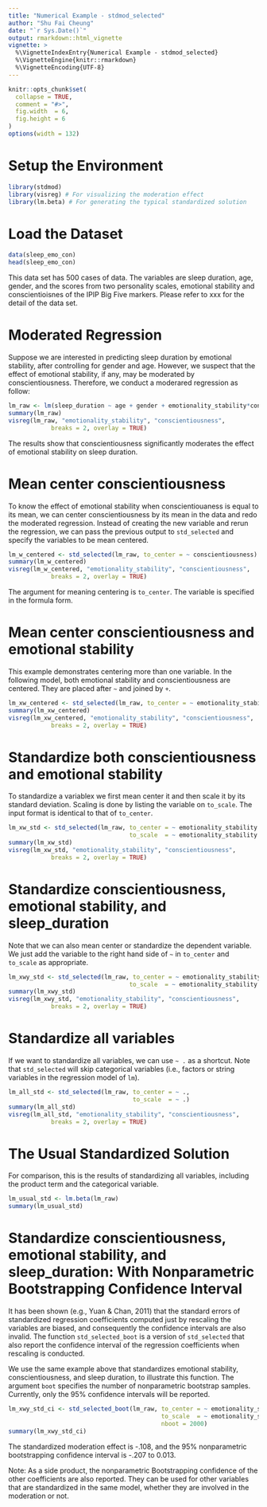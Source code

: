 ```yaml
---
title: "Numerical Example - stdmod_selected"
author: "Shu Fai Cheung"
date: "`r Sys.Date()`"
output: rmarkdown::html_vignette
vignette: >
  %\VignetteIndexEntry{Numerical Example - stdmod_selected}
  %\VignetteEngine{knitr::rmarkdown}
  %\VignetteEncoding{UTF-8}
---
```


```r
knitr::opts_chunk$set(
  collapse = TRUE,
  comment = "#>",
  fig.width  = 6, 
  fig.height = 6
)
options(width = 132)
```

# Setup the Environment

```r
library(stdmod)
library(visreg) # For visualizing the moderation effect
library(lm.beta) # For generating the typical standardized solution
```

# Load the Dataset

```r
data(sleep_emo_con)
head(sleep_emo_con)
```

This data set has 500 cases of data. The variables are sleep duration, age, gender,  and the scores from two personality scales, emotional stability and conscientioisnes of the IPIP Big Five markers. Please refer to xxx for the detail of the data set.


# Moderated Regression

Suppose we are interested in predicting sleep duration by emotional stability, after controlling for gender and age. However, we suspect that the effect of emotional stability, if any, may be moderated by conscientiousness. Therefore, we conduct a moderared regression as follow:

```r
lm_raw <- lm(sleep_duration ~ age + gender + emotionality_stability*conscientiousness, sleep_emo_con)
summary(lm_raw)
visreg(lm_raw, "emotionality_stability", "conscientiousness",
            breaks = 2, overlay = TRUE)
```

The results show that conscientiousness significantly moderates the effect of emotional stability on sleep duration.

# Mean center conscientiousness

To know the effect of emotional stability when conscientiouaness is equal to its mean, we can center conscientiousness by its mean in the data and redo the moderated regression. Instead of creating the new variable and rerun the regression, we can pass the previous output to `std_selected` and specify the variables to be mean centered.


```r
lm_w_centered <- std_selected(lm_raw, to_center = ~ conscientiousness)
summary(lm_w_centered)
visreg(lm_w_centered, "emotionality_stability", "conscientiousness",
            breaks = 2, overlay = TRUE)
```

The argument for meaning centering is `to_center`. The variable is specified in the formula form.


# Mean center conscientiousness and emotional stability

This example demonstrates centering more than one variable. In the following model, both emotional stability and conscientiousness are centered. They are placed after `~` and joined by `+`.

```r
lm_xw_centered <- std_selected(lm_raw, to_center = ~ emotionality_stability + conscientiousness)
summary(lm_xw_centered)
visreg(lm_xw_centered, "emotionality_stability", "conscientiousness",
            breaks = 2, overlay = TRUE)
```

# Standardize both conscientiousness and emotional stability

To standardize a variablex we first mean center it and then scale it by its standard deviation. Scaling is done by listing the variable on `to_scale`. The input format is identical to that of `to_center`.


```r
lm_xw_std <- std_selected(lm_raw, to_center = ~ emotionality_stability + conscientiousness,
                                  to_scale  = ~ emotionality_stability + conscientiousness)
summary(lm_xw_std)
visreg(lm_xw_std, "emotionality_stability", "conscientiousness",
            breaks = 2, overlay = TRUE)
```

# Standardize conscientiousness, emotional stability, and sleep_duration

Note that we can also mean center or standardize the dependent variable. We just add the variable to the right hand side of `~` in `to_center` and `to_scale` as appropriate.

```r
lm_xwy_std <- std_selected(lm_raw, to_center = ~ emotionality_stability + conscientiousness + sleep_duration,
                                  to_scale  = ~ emotionality_stability + conscientiousness + sleep_duration)
summary(lm_xwy_std)
visreg(lm_xwy_std, "emotionality_stability", "conscientiousness",
            breaks = 2, overlay = TRUE)
```

# Standardize all variables

If we want to standardize all variables, we can use `~ .` as a shortcut. Note that `std_selected` will skip categorical variables (i.e., factors or string variables in the regression model of `lm`).

```r
lm_all_std <- std_selected(lm_raw, to_center = ~ .,
                                   to_scale  = ~ .)
summary(lm_all_std)
visreg(lm_all_std, "emotionality_stability", "conscientiousness",
            breaks = 2, overlay = TRUE)
```

# The Usual Standardized Solution

For comparison, this is the results of standardizing all variables, including the product term and the categorical variable.

```r
lm_usual_std <- lm.beta(lm_raw)
summary(lm_usual_std)
```

# Standardize conscientiousness, emotional stability, and sleep_duration: With Nonparametric Bootstrapping Confidence Interval

It has been shown (e.g., Yuan & Chan, 2011) that the standard errors of standardized regression coefficients computed just by rescaling the variables are biased, and consequently the confidence intervals are also invalid. The function `std_selected_boot` is a version of `std_selected` that also report the confidence interval of the regression coefficients when rescaling is conducted.

We use the same example above that standardizes emotional stability, conscientiousness, and sleep duration, to illustrate this function. The argument `boot` specifies the number of nonparametric bootstrap samples. Currently, only the 95% confidence intervals will be reported.

```r
lm_xwy_std_ci <- std_selected_boot(lm_raw, to_center = ~ emotionality_stability + conscientiousness + sleep_duration,
                                           to_scale  = ~ emotionality_stability + conscientiousness + sleep_duration,
                                           nboot = 2000)
summary(lm_xwy_std_ci)
```

The standardized moderation effect is -.108, and the 95% nonparametric bootstrapping confidence interval is -.207 to 0.013.

Note: As a side product, the nonparametric Bootstrapping confidence of the other coefficients are also reported. They can be used for other variables that are standardized in the same model, whether they are involved in the moderation or not.
